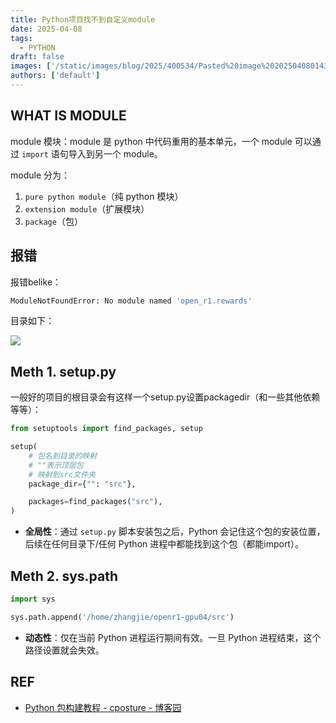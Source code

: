 ```yaml
---
title: Python项目找不到自定义module
date: 2025-04-08
tags:
  - PYTHON
draft: false
images: ['/static/images/blog/2025/400534/Pasted%20image%2020250408014336.png']
authors: ['default']
---
```


## WHAT IS MODULE

module 模块：module 是 python 中代码重用的基本单元，一个 module 可以通过 `import` 语句导入到另一个 module。

module 分为：

1. `pure python module`（纯 python 模块）
2. `extension module`（扩展模块）
3. `package`（包）

## 报错

报错belike：

```bash
ModuleNotFoundError: No module named 'open_r1.rewards'
```

目录如下：

![](/static/images/blog/2025/400534/Pasted%20image%2020250408014336.png)

## Meth 1. setup.py

一般好的项目的根目录会有这样一个setup.py设置packagedir（和一些其他依赖等等）：

```python
from setuptools import find_packages, setup

setup(
    # 包名到目录的映射
    # ""表示顶层包
    # 映射到src文件夹
    package_dir={"": "src"},

    packages=find_packages("src"),
)
```

- **全局性**：通过 `setup.py` 脚本安装包之后，Python 会记住这个包的安装位置，后续在任何目录下/任何 Python 进程中都能找到这个包（都能import）。

## Meth 2. sys.path

```python
import sys

sys.path.append('/home/zhangjie/openr1-gpu04/src')
```

- **动态性**：仅在当前 Python 进程运行期间有效。一旦 Python 进程结束，这个路径设置就会失效。

## REF

- [Python 包构建教程 - cposture - 博客园](https://www.cnblogs.com/cposture/p/9029023.html#_label0)
